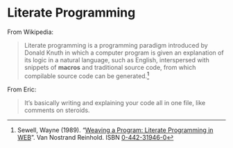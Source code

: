 # Literate Programming

From Wikipedia:

> Literate programming is a programming paradigm introduced by Donald Knuth in which a computer program is given an explanation of its logic in a natural language, such as English, interspersed with snippets of **macros** and traditional source code, from which compilable source code can be generated.[^1]

From Eric:

> It's basically writing and explaining your code all in one file, like comments on steroids.

[^1]: Sewell, Wayne (1989). "[Weaving a Program: Literate Programming in WEB](https://archive.org/details/weavingprogramli0000sewe)". Van Nostrand Reinhold. ISBN [0-442-31946-0](https://en.wikipedia.org/wiki/Special:BookSources/0-442-31946-0)